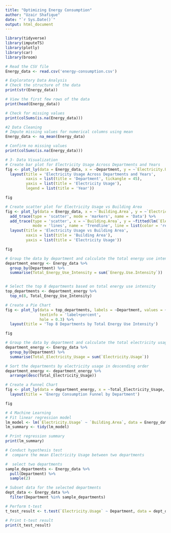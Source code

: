 ---
title: "Optimizing Energy Consumption"
author: "Uzair Shafique"
date: "`r Sys.Date()`"
output: html_document
---

```{r, message = FALSE}
library(tidyverse)
library(imputeTS)
library(plotly)
library(car)
library(broom)
```



```{r}
# Read the CSV file
Energy_data <- read.csv('energy-consumption.csv')
```


```{r} 
# Exploratory Data Analysis
# Check the structure of the data
print(str(Energy_data))

```

```{r}
# View the first few rows of the data
print(head(Energy_data))

```

```{r}
# Check for missing values
print(colSums(is.na(Energy_data)))

```


```{r} 
#2 Data Cleaning 
# Impute missing values for numerical columns using mean
Energy_data <- na_mean(Energy_data)
```

```{r}
# Confirm no missing values 
print(colSums(is.na(Energy_data)))
```

```{r}
# 3- Data Visualization
# Create bar plot for Electricity Usage Across Departments and Years
fig <- plot_ly(data = Energy_data, x = ~Department, y = ~`Electricity.Usage`, color = ~Year, type = 'bar') %>%
  layout(title = 'Electricity Usage Across Departments and Years',
         xaxis = list(title = 'Department', tickangle = 45),
         yaxis = list(title = 'Electricity Usage'),
         legend = list(title = 'Year'))

fig

```

```{r}
# Create scatter plot for Electricity Usage vs Building Area
fig <- plot_ly(data = Energy_data, x = ~`Building.Area`, y = ~`Electricity.Usage`, mode = 'markers') %>%
  add_trace(type = 'scatter', mode = 'markers', name = 'Data') %>%
  add_trace(type = 'scatter', x = ~`Building.Area`, y = ~fitted(lm(`Electricity.Usage` ~ `Building.Area`, data = Energy_data)), 
            mode = 'lines', name = 'Trendline', line = list(color = 'red', width = 2)) %>%
  layout(title = 'Electricity Usage vs Building Area',
         xaxis = list(title = 'Building Area'),
         yaxis = list(title = 'Electricity Usage'))

fig


```

```{r}
# Group the data by department and calculate the total energy use intensity
department_energy <- Energy_data %>%
  group_by(Department) %>%
  summarise(Total_Energy_Use_Intensity = sum(`Energy.Use.Intensity`))


# Select the top 8 departments based on total energy use intensity
top_departments <- department_energy %>%
  top_n(8, Total_Energy_Use_Intensity)

# Create a Pie Chart 
fig <- plot_ly(data = top_departments, labels = ~Department, values = ~Total_Energy_Use_Intensity, type = 'pie',
               textinfo = 'label+percent',
               hole = 0.3) %>%
  layout(title = 'Top 8 Departments by Total Energy Use Intensity')

fig
```

```{r}
# Group the data by department and calculate the total electricity usage
department_energy <- Energy_data %>%
  group_by(Department) %>%
  summarise(Total_Electricity_Usage = sum(`Electricity.Usage`))

# Sort the departments by electricity usage in descending order
department_energy <- department_energy %>%
  arrange(desc(Total_Electricity_Usage))

# Create a Funnel Chart
fig <- plot_ly(data = department_energy, x = ~Total_Electricity_Usage, y = ~Department, type = 'funnel') %>%
  layout(title = 'Energy Consumption Funnel by Department')

fig
```

```{r}
# 4 Machine Learning 
# Fit linear regression model
lm_model <- lm(`Electricity.Usage` ~ `Building.Area`, data = Energy_data)
lm_summary <- tidy(lm_model)

# Print regression summary
print(lm_summary)

```

```{r}
# Conduct hypothesis test 
#  compare the mean Electricity Usage between two departments

#  select two departments
sample_departments <- Energy_data %>%
  pull(Department) %>%
  sample(2)

# Subset data for the selected departments
dept_data <- Energy_data %>%
  filter(Department %in% sample_departments)

# Perform t-test
t_test_result <- t.test(`Electricity.Usage` ~ Department, data = dept_data)

# Print t-test result
print(t_test_result)
```

```{r}

```












